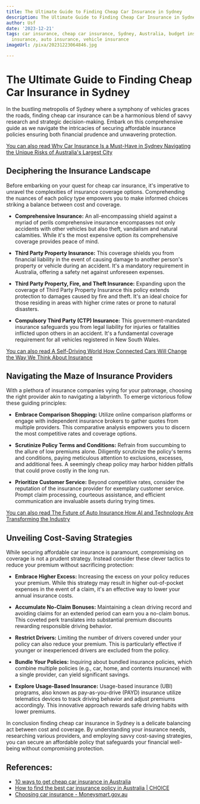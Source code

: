 ```yaml
---
title: The Ultimate Guide to Finding Cheap Car Insurance in Sydney
description: The Ultimate Guide to Finding Cheap Car Insurance in Sydney
author: Usf
date: '2023-12-21'
tags: car insurance, cheap car insurance, Sydney, Australia, budget insurance, affordable
  insurance, auto insurance, vehicle insurance
imageUrl: /pixa/20231223064846.jpg

---
```

# The Ultimate Guide to Finding Cheap Car Insurance  in Sydney

In the bustling metropolis of Sydney  where a symphony of vehicles graces the roads,  finding cheap car insurance can be a harmonious blend of savvy research  and strategic decision-making. Embark on this comprehensive  guide as we navigate  the intricacies of securing affordable insurance policies ensuring both financial prudence and unwavering protection.

[You can also read Why Car Insurance Is a Must-Have in Sydney  Navigating the Unique Risks of Australia's Largest City](Why%20Car%20Insurance%20Is%20a%20Must-Have%20in%20Sydney%20Navigating%20the%20Unique%20Risks%20of%20Australia%27s%20Largest%20City)


## Deciphering the Insurance Landscape

Before embarking on your quest for  cheap car insurance, it's imperative to unravel the complexities of insurance coverage options. Comprehending the nuances of each policy type empowers you to make informed  choices striking a balance between cost and coverage.

* **Comprehensive Insurance:** An all-encompassing shield against a myriad of perils comprehensive insurance encompasses  not only accidents with other vehicles but also theft,  vandalism and natural calamities. While it's the most expensive  option its comprehensive coverage provides peace of mind.

* **Third Party Property Insurance:**  This coverage shields you from financial  liability in the event of causing damage to another person's property or vehicle during an accident. It's a mandatory requirement in Australia, offering a safety net against unforeseen  expenses.

* **Third Party Property, Fire, and Theft  Insurance:** Expanding upon the coverage  of Third  Party Property Insurance this policy extends protection to damages caused by fire and theft. It's an ideal choice for those residing in  areas with higher crime rates or prone to natural disasters.

* **Compulsory Third Party (CTP)  Insurance:** This government-mandated insurance safeguards  you from legal liability for injuries or fatalities  inflicted upon others in an accident.  It's a fundamental coverage requirement for all vehicles registered in New South Wales.

[You can also read A Self-Driving World How Connected Cars Will  Change  the Way We Think About Insurance](A%20Self-Driving%20World%20How%20Connected%20Cars%20Will%20Change%20the%20Way%20We%20Think%20About%20Insurance)


## Navigating the Maze of Insurance Providers

With a plethora of  insurance companies vying for your patronage, choosing the right provider akin to navigating a  labyrinth. To  emerge victorious follow these guiding principles:

* **Embrace Comparison Shopping:** Utilize online comparison platforms or engage with independent insurance brokers to gather quotes from multiple providers. This comparative analysis empowers you  to  discern the most  competitive rates and coverage options.

* **Scrutinize Policy Terms and Conditions:** Refrain from succumbing to the allure of low premiums alone. Diligently scrutinize the policy's terms and conditions,  paying meticulous attention to exclusions,  excesses, and additional fees. A seemingly cheap policy may harbor hidden  pitfalls that  could prove costly in the long run.

* **Prioritize Customer Service:**  Beyond competitive rates, consider the  reputation of the insurance provider for exemplary customer  service. Prompt claim processing, courteous assistance, and efficient  communication are invaluable assets during trying times.

[You can also read The Future  of Auto Insurance How AI and Technology Are Transforming the Industry](The%20Future%20of%20Auto%20Insurance%20How%20AI%20and%20Technology%20Are%20Transforming%20the%20Industry)


##  Unveiling Cost-Saving Strategies

While securing affordable car insurance is paramount, compromising  on coverage is not a prudent strategy. Instead consider these  clever tactics to  reduce your premium without  sacrificing protection:

* **Embrace Higher Excess:** Increasing the excess on your policy  reduces your premium. While this strategy may result in higher out-of-pocket expenses in the event of a claim,  it's an effective way to lower your annual insurance costs.

* **Accumulate No-Claim  Bonuses:** Maintaining  a clean driving record  and avoiding claims  for an extended period can  earn you a no-claim bonus.  This coveted perk translates into substantial premium discounts rewarding  responsible driving behavior.

* **Restrict  Drivers:** Limiting the number  of drivers covered under your policy can also reduce your premium. This is particularly effective if  younger or inexperienced drivers are excluded from the policy.

* **Bundle  Your Policies:** Inquiring about bundled insurance policies, which  combine multiple policies (e.g., car, home, and contents insurance) with a single provider,  can yield significant savings.

* **Explore Usage-Based Insurance:** Usage-based insurance (UBI) programs, also known as pay-as-you-drive (PAYD) insurance  utilize telematics  devices to track driving behavior and adjust premiums accordingly. This innovative approach rewards safe driving  habits with lower premiums.

In conclusion  finding cheap car insurance in Sydney is a delicate balancing act  between cost and coverage. By understanding your insurance needs, researching various providers, and  employing savvy cost-saving strategies, you can secure an  affordable policy that safeguards your financial  well-being without compromising protection.

## References:
- [10 ways to get cheap car insurance in Australia](https://www.insurancebusinessmag.com/au/guides/10-ways-to-get-cheap-car-insurance-in-australia-438741.aspx)
- [How to find the best car insurance policy in Australia | CHOICE](https://www.choice.com.au/money/insurance/car/buying-guides/car-insurance)
- [Choosing car insurance - Moneysmart.gov.au](https://moneysmart.gov.au/car-insurance/choosing-car-insurance)
